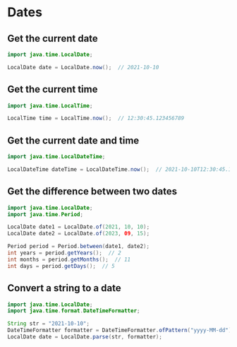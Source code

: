 # Dates

## Get the current date

```java
import java.time.LocalDate;

LocalDate date = LocalDate.now();  // 2021-10-10
```

## Get the current time

```java
import java.time.LocalTime;

LocalTime time = LocalTime.now();  // 12:30:45.123456789
```

## Get the current date and time

```java
import java.time.LocalDateTime;

LocalDateTime dateTime = LocalDateTime.now();  // 2021-10-10T12:30:45.123456789
```

## Get the difference between two dates

```java
import java.time.LocalDate;
import java.time.Period;

LocalDate date1 = LocalDate.of(2021, 10, 10);
LocalDate date2 = LocalDate.of(2023, 09, 15);

Period period = Period.between(date1, date2);
int years = period.getYears();  // 2
int months = period.getMonths();  // 11
int days = period.getDays();  // 5
```

## Convert a string to a date

```java
import java.time.LocalDate;
import java.time.format.DateTimeFormatter;

String str = "2021-10-10";
DateTimeFormatter formatter = DateTimeFormatter.ofPattern("yyyy-MM-dd");
LocalDate date = LocalDate.parse(str, formatter);
```

